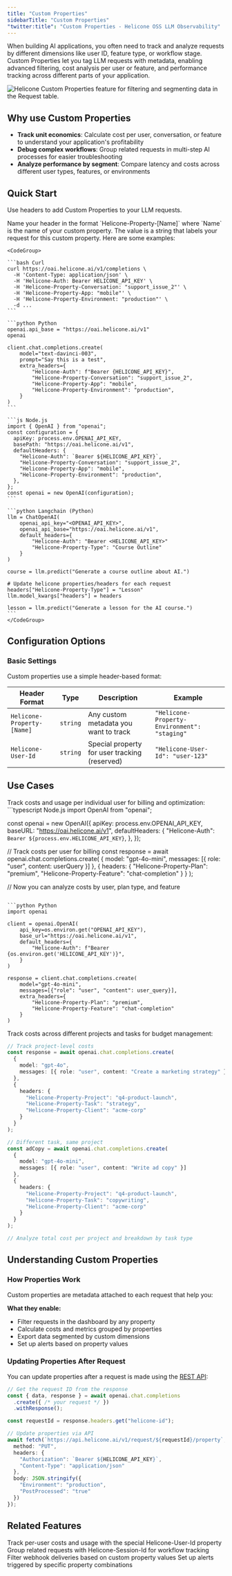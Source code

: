 ```yaml
---
title: "Custom Properties"
sidebarTitle: "Custom Properties"
"twitter:title": "Custom Properties - Helicone OSS LLM Observability"
---
```



When building AI applications, you often need to track and analyze requests by different dimensions like user ID, feature type, or workflow stage. Custom Properties let you tag LLM requests with metadata, enabling advanced filtering, cost analysis per user or feature, and performance tracking across different parts of your application.

<Frame caption="Custom Properties appear as headers in the `Request` table. ">
  <img
    src="/images/example-custom-properties.png"
    alt="Helicone Custom Properties feature for filtering and segmenting data in the Request table."
  />
</Frame>

## Why use Custom Properties

- **Track unit economics**: Calculate cost per user, conversation, or feature to understand your application's profitability
- **Debug complex workflows**: Group related requests in multi-step AI processes for easier troubleshooting
- **Analyze performance by segment**: Compare latency and costs across different user types, features, or environments

## Quick Start

Use headers to add Custom Properties to your LLM requests.

<Steps>
  <Step title="Define the Header">
    Name your header in the format `Helicone-Property-[Name]` where `Name` is the name of your custom property.
  </Step>
  <Step title="Define the Value">
    The value is a string that labels your request for this custom property. Here are some examples:

    <CodeGroup>

    ```bash Curl
    curl https://oai.helicone.ai/v1/completions \
      -H 'Content-Type: application/json' \
      -H 'Helicone-Auth: Bearer HELICONE_API_KEY' \
      -H 'Helicone-Property-Conversation: "support_issue_2"' \
      -H 'Helicone-Property-App: "mobile"' \
      -H 'Helicone-Property-Environment: "production"' \
      -d ...
    ```

    ```python Python
    openai.api_base = "https://oai.helicone.ai/v1"
    openai

    client.chat.completions.create(
        model="text-davinci-003",
        prompt="Say this is a test",
        extra_headers={
            "Helicone-Auth": f"Bearer {HELICONE_API_KEY}",
            "Helicone-Property-Conversation": "support_issue_2",
            "Helicone-Property-App": "mobile",
            "Helicone-Property-Environment": "production",
        }
    )
    ```

    ```js Node.js
    import { OpenAI } from "openai";
    const configuration = {
      apiKey: process.env.OPENAI_API_KEY,
      basePath: "https://oai.helicone.ai/v1",
      defaultHeaders: {
        "Helicone-Auth": `Bearer ${HELICONE_API_KEY}`,
        "Helicone-Property-Conversation": "support_issue_2",
        "Helicone-Property-App": "mobile",
        "Helicone-Property-Environment": "production",
      },
    };
    const openai = new OpenAI(configuration);
    ```

    ```python Langchain (Python)
    llm = ChatOpenAI(
        openai_api_key="<OPENAI_API_KEY>",
        openai_api_base="https://oai.helicone.ai/v1",
        default_headers={
            "Helicone-Auth": "Bearer <HELICONE_API_KEY>"
            "Helicone-Property-Type": "Course Outline"
        }
    )

    course = llm.predict("Generate a course outline about AI.")

    # Update helicone properties/headers for each request
    headers["Helicone-Property-Type"] = "Lesson"
    llm.model_kwargs["headers"] = headers

    lesson = llm.predict("Generate a lesson for the AI course.")
    ```
    </CodeGroup>

  </Step>
</Steps>

## Configuration Options

### Basic Settings

Custom properties use a simple header-based format:

| Header Format | Type | Description | Example |
|---------------|------|-------------|----------|
| `Helicone-Property-[Name]` | `string` | Any custom metadata you want to track | `"Helicone-Property-Environment": "staging"` |
| `Helicone-User-Id` | `string` | Special property for user tracking (reserved) | `"Helicone-User-Id": "user-123"` |

## Use Cases

<Tabs>
<Tab title="User Cost Tracking">
Track costs and usage per individual user for billing and optimization:

<CodeGroup>
```typescript Node.js
import OpenAI from "openai";

const openai = new OpenAI({
  apiKey: process.env.OPENAI_API_KEY,
  baseURL: "https://oai.helicone.ai/v1",
  defaultHeaders: {
    "Helicone-Auth": `Bearer ${process.env.HELICONE_API_KEY}`,
  },
});

// Track costs per user for billing
const response = await openai.chat.completions.create(
  {
    model: "gpt-4o-mini",
    messages: [{ role: "user", content: userQuery }]
  },
  {
    headers: {
      "Helicone-Property-Plan": "premium",
      "Helicone-Property-Feature": "chat-completion"
    }
  }
);

// Now you can analyze costs by user, plan type, and feature
```

```python Python
import openai

client = openai.OpenAI(
    api_key=os.environ.get("OPENAI_API_KEY"),
    base_url="https://oai.helicone.ai/v1",
    default_headers={
        "Helicone-Auth": f"Bearer {os.environ.get('HELICONE_API_KEY')}",
    }
)

response = client.chat.completions.create(
    model="gpt-4o-mini",
    messages=[{"role": "user", "content": user_query}],
    extra_headers={
        "Helicone-Property-Plan": "premium",
        "Helicone-Property-Feature": "chat-completion"
    }
)
```
</CodeGroup>
</Tab>

<Tab title="Project Cost Tracking">
Track costs across different projects and tasks for budget management:

```typescript
// Track project-level costs
const response = await openai.chat.completions.create(
  {
    model: "gpt-4o",
    messages: [{ role: "user", content: "Create a marketing strategy" }]
  },
  {
    headers: {
      "Helicone-Property-Project": "q4-product-launch",
      "Helicone-Property-Task": "strategy",
      "Helicone-Property-Client": "acme-corp"
    }
  }
);

// Different task, same project
const adCopy = await openai.chat.completions.create(
  {
    model: "gpt-4o-mini",
    messages: [{ role: "user", content: "Write ad copy" }]
  },
  {
    headers: {
      "Helicone-Property-Project": "q4-product-launch",
      "Helicone-Property-Task": "copywriting",
      "Helicone-Property-Client": "acme-corp"
    }
  }
);

// Analyze total cost per project and breakdown by task type
```
</Tab>
</Tabs>

## Understanding Custom Properties

### How Properties Work
Custom properties are metadata attached to each request that help you:

**What they enable:**
- Filter requests in the dashboard by any property
- Calculate costs and metrics grouped by properties
- Export data segmented by custom dimensions
- Set up alerts based on property values

### Updating Properties After Request
You can update properties after a request is made using the [REST API](/rest/request/put-v1request-property):

```typescript
// Get the request ID from the response
const { data, response } = await openai.chat.completions
  .create({ /* your request */ })
  .withResponse();

const requestId = response.headers.get("helicone-id");

// Update properties via API
await fetch(`https://api.helicone.ai/v1/request/${requestId}/property`, {
  method: "PUT",
  headers: {
    "Authorization": `Bearer ${HELICONE_API_KEY}`,
    "Content-Type": "application/json"
  },
  body: JSON.stringify({
    "Environment": "production",
    "PostProcessed": "true"
  })
});
```

## Related Features

<CardGroup cols={2}>
<Card title="User Metrics" icon="chart-line" href="/features/advanced-usage/user-metrics">
Track per-user costs and usage with the special Helicone-User-Id property
</Card>

<Card title="Sessions" icon="link" href="/features/sessions">
Group related requests with Helicone-Session-Id for workflow tracking
</Card>

<Card title="Webhooks" icon="webhook" href="/features/webhooks">
Filter webhook deliveries based on custom property values
</Card>

<Card title="Alerts" icon="bell" href="/features/alerts">
Set up alerts triggered by specific property combinations
</Card>
</CardGroup>

<QuestionsSection />
